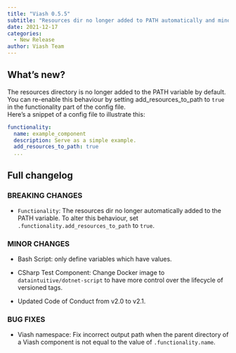 ```yaml
---
title: "Viash 0.5.5"
subtitle: "Resources dir no longer added to PATH automatically and minor changes"
date: 2021-12-17
categories:
  - New Release
author: Viash Team
---
```


## What's new?

The resources directory is no longer added to the PATH variable by default. You can re-enable this behaviour by setting add_resources_to_path to `true` in the functionality part of the config file.  
Here's a snippet of a config file to illustrate this:

  ```yaml
  functionality:
    name: example_component
    description: Serve as a simple example.
    add_resources_to_path: true
    ...
  ```

## Full changelog

### BREAKING CHANGES

* `Functionality`: The resources dir no longer automatically added to the PATH variable. 
  To alter this behaviour, set `.functionality.add_resources_to_path` to `true`.

### MINOR CHANGES

* Bash Script: only define variables which have values.

* CSharp Test Component: Change Docker image to `dataintuitive/dotnet-script` to have more control over the lifecycle of 
  versioned tags.

* Updated Code of Conduct from v2.0 to v2.1.

### BUG FIXES

* Viash namespace: Fix incorrect output path when the parent directory of a Viash component is not equal to the value of
  `.functionality.name`.

